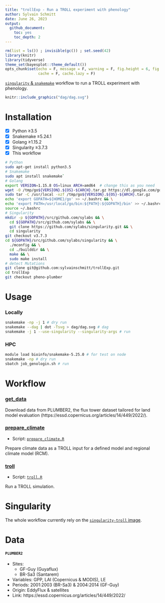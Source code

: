 ```yaml
---
title: "trollExp - Run a TROLL experiment with phenology"
author: Sylvain Schmitt
date: June 26, 2023
output:
  github_document: 
    toc: yes
    toc_depth: 2
---
```


```r
rm(list = ls()) ; invisible(gc()) ; set.seed(42)
library(knitr)
library(tidyverse)
theme_set(bayesplot::theme_default())
opts_chunk$set(echo = F, message = F, warning = F, fig.height = 6, fig.width = 8,
               cache = F, cache.lazy = F)
```

[`singularity` & `snakemake`](https://github.com/sylvainschmitt/snakemake_singularity) workflow to run a TROLL experiment with phenology.

```r
knitr::include_graphics("dag/dag.svg")
```

# Installation

- [x] Python ≥3.5
- [x] Snakemake ≥5.24.1
- [x] Golang ≥1.15.2
- [x] Singularity ≥3.7.3
- [x] This workflow

```bash
# Python
sudo apt-get install python3.5
# Snakemake
sudo apt install snakemake`
# Golang
export VERSION=1.15.8 OS=linux ARCH=amd64  # change this as you need
wget -O /tmp/go${VERSION}.${OS}-${ARCH}.tar.gz https://dl.google.com/go/go${VERSION}.${OS}-${ARCH}.tar.gz && \
sudo tar -C /usr/local -xzf /tmp/go${VERSION}.${OS}-${ARCH}.tar.gz
echo 'export GOPATH=${HOME}/go' >> ~/.bashrc && \
echo 'export PATH=/usr/local/go/bin:${PATH}:${GOPATH}/bin' >> ~/.bashrc && \
source ~/.bashrc
# Singularity
mkdir -p ${GOPATH}/src/github.com/sylabs && \
  cd ${GOPATH}/src/github.com/sylabs && \
  git clone https://github.com/sylabs/singularity.git && \
  cd singularity
git checkout v3.7.3
cd ${GOPATH}/src/github.com/sylabs/singularity && \
  ./mconfig && \
  cd ./builddir && \
  make && \
  sudo make install
# detect Mutations
git clone git@github.com:sylvainschmitt/trollExp.git
cd trollExp
git checkout pheno-plumber
```

# Usage

### Locally

```bash
snakemake -np -j 1 # dry run
snakemake --dag | dot -Tsvg > dag/dag.svg # dag
snakemake -j 1 --use-singularity --singularity-args # run
```

### HPC

```bash
module load bioinfo/snakemake-5.25.0 # for test on node
snakemake -np # dry run
sbatch job_genologin.sh # run
```

# Workflow

### [get_data](https://github.com/sylvainschmitt/trollExp/blob/pheno-plumber/rules/get_fluxes.py)

Download data from PLUMBER2,
the flux tower dataset tailored for land model evaluation
(https://essd.copernicus.org/articles/14/449/2022/).

### [prepare_climate](https://github.com/sylvainschmitt/trollExp/blob/pheno-plumber/rules/prepare_climate.py)

* Script: [`prepare_climate.R`](https://github.com/sylvainschmitt/trollExp/blob/pheno-plumber/scripts/prepare_climate.R)

Prepare climate data as a TROLL input for a defined model and regional climate model (RCM).

### [troll](https://github.com/sylvainschmitt/trollExp/blob/pheno-plumber/rules/troll.py)

* Script: [`troll.R`](https://github.com/sylvainschmitt/trollExp/blob/pheno-plumber/scripts/troll.R)

Run a TROLL simulation.

# Singularity

The whole workflow currently rely on the [`singularity-troll` image](https://github.com/sylvainschmitt/singularity-troll).

# Data

#### **`PLUMBER2`**

* Sites: 
    * GF-Guy (Guyaflux) 
    * BR-Sa3 (Santarem)
* Variables: GPP, LAI (Copernicus & MODIS), LE
* Periods: 2001:2003 (BR-Sa3) & 2004:2014 (GF-Guy)
* Origin: EddyFlux & satellites
* Link: https://essd.copernicus.org/articles/14/449/2022/
